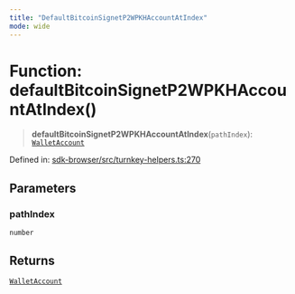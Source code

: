 ```yaml
---
title: "DefaultBitcoinSignetP2WPKHAccountAtIndex"
mode: wide
---
```

  
# Function: defaultBitcoinSignetP2WPKHAccountAtIndex()

> **defaultBitcoinSignetP2WPKHAccountAtIndex**(`pathIndex`): [`WalletAccount`](../WalletAccount/readme)

Defined in: [sdk-browser/src/turnkey-helpers.ts:270](https://github.com/tkhq/sdk/blob/d88b5e1f9a6cca8e54e61f8a127aa90fcebeaa2e/packages/sdk-browser/src/turnkey-helpers.ts#L270)

## Parameters

### pathIndex

`number`

## Returns

[`WalletAccount`](../WalletAccount/readme)

